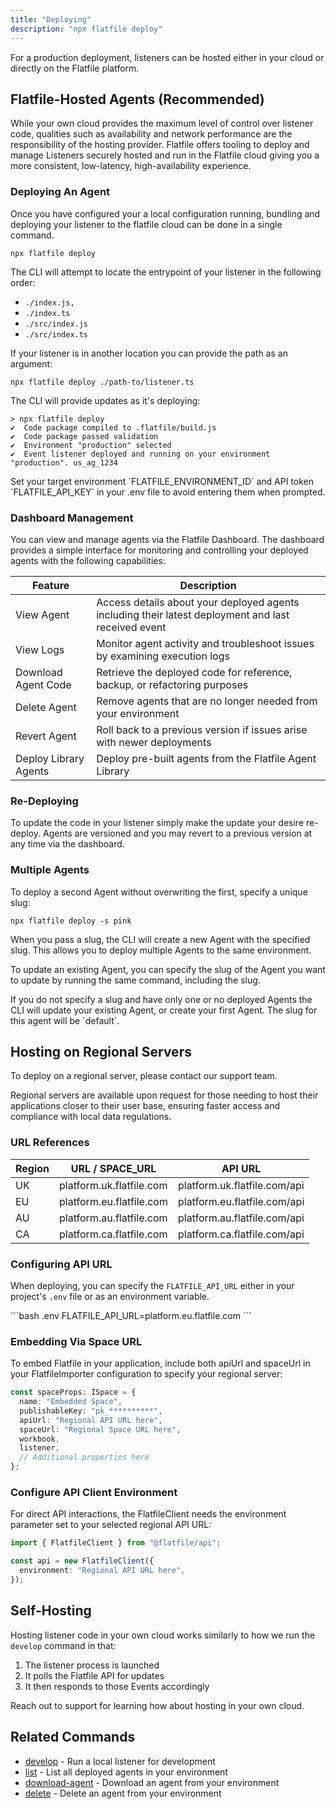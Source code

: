 ```yaml
---
title: "Deploying"
description: "npx flatfile deploy"
---
```


<Snippet file="shared/dxpbanner.mdx" />

For a production deployment, listeners can be hosted either in your cloud or
directly on the Flatfile platform.

## Flatfile-Hosted Agents  (Recommended)

While your own cloud provides the maximum level of control over listener code,
qualities such as availability and network performance are the responsibility of
the hosting provider. Flatfile offers tooling to deploy and manage Listeners securely hosted
and run in the Flatfile cloud giving you a more consistent, low-latency, high-availability
experience.

### Deploying An Agent

Once you have configured your a local configuration running, bundling and deploying 
your listener to the flatfile cloud can be done in a single command.

```
npx flatfile deploy
```

The CLI will attempt to locate the entrypoint of your listener in the following order:
  - `./index.js,` 
  - `./index.ts`
  - `./src/index.js`
  - `./src/index.ts`

If your listener is in another location you can provide the path as an argument:

```
npx flatfile deploy ./path-to/listener.ts
```

The CLI will provide updates as it's deploying:

```terminal
> npx flatfile deploy
✔  Code package compiled to .flatfile/build.js
✔  Code package passed validation
✔  Environment "production" selected
✔  Event listener deployed and running on your environment "production". us_ag_1234
```

<Tip>
  Set your target environment `FLATFILE_ENVIRONMENT_ID` and API token `FLATFILE_API_KEY` in your .env file to avoid entering them when prompted.
</Tip>

### Dashboard Management

You can view and manage agents via the Flatfile Dashboard. The dashboard provides a simple interface for monitoring and controlling your deployed agents with the following capabilities:

| Feature | Description |
|---------|-------------|
| View Agent | Access details about your deployed agents including their latest deployment and last received event |
| View Logs | Monitor agent activity and troubleshoot issues by examining execution logs |
| Download Agent Code | Retrieve the deployed code for reference, backup, or refactoring purposes |
| Delete Agent | Remove agents that are no longer needed from your environment |
| Revert Agent | Roll back to a previous version if issues arise with newer deployments |
| Deploy Library Agents | Deploy pre-built agents from the Flatfile Agent Library | 

### Re-Deploying

To update the code in your listener simply make the update your desire re-deploy. 
Agents are versioned and you may revert to a previous version at any time via the dashboard.

### Multiple Agents

To deploy a second Agent without overwriting the first, specify a unique slug:

```terminal
npx flatfile deploy -s pink
```

When you pass a slug, the CLI will create a new Agent with the specified
slug. This allows you to deploy multiple Agents to the same environment.

To update an existing Agent, you can specify the slug of the Agent you want to
update by running the same command, including the slug.

<Note>
  If you do not specify a slug and have only one or no deployed Agents the CLI
  will update your existing Agent, or create your first Agent. The slug for this
  agent will be `default`.
</Note>

## Hosting on Regional Servers

<Tip>
  To deploy on a regional server, please contact our support team.
</Tip>

Regional servers are available upon request for those needing to host their
applications closer to their user base, ensuring faster access and compliance
with local data regulations. 

### URL References

| Region | URL / SPACE_URL          | API URL                      | 
| ------ | ------------------------ | ---------------------------- | 
| UK     | platform.uk.flatfile.com | platform.uk.flatfile.com/api |
| EU     | platform.eu.flatfile.com | platform.eu.flatfile.com/api |
| AU     | platform.au.flatfile.com | platform.au.flatfile.com/api |
| CA     | platform.ca.flatfile.com | platform.ca.flatfile.com/api |

### Configuring API URL

When deploying, you can specify the `FLATFILE_API_URL` either in your project's
`.env` file or as an environment variable.

<CodeGroup>
```bash .env
FLATFILE_API_URL=platform.eu.flatfile.com
```
</CodeGroup>


### Embedding Via Space URL

To embed Flatfile in your application, include both apiUrl and spaceUrl in your
FlatfileImporter configuration to specify your regional server:

```typescript
const spaceProps: ISpace = {
  name: "Embedded Space",
  publishableKey: "pk_**********",
  apiUrl: "Regional API URL here",
  spaceUrl: "Regional Space URL here",
  workbook,
  listener,
  // Additional properties here
};
```

### Configure API Client Environment 

For direct API interactions, the FlatfileClient needs the environment parameter
set to your selected regional API URL:

```ts
import { FlatfileClient } from "@flatfile/api";

const api = new FlatfileClient({
  environment: "Regional API URL here",
});
```

## Self-Hosting

Hosting listener code in your own cloud works similarly to how we run the
`develop` command in that:

1. The listener process is launched
2. It polls the Flatfile API for updates
3. It then responds to those Events accordingly

Reach out to support for learning how about hosting in your own cloud.

## Related Commands

- [develop](/documentation/core-libraries/cli/develop) - Run a local listener for development
- [list](/documentation/core-libraries/cli/agent-management#listing-agents) - List all deployed agents in your environment
- [download-agent](/documentation/core-libraries/cli/agent-management#downloading-agents) - Download an agent from your environment
- [delete](/documentation/core-libraries/cli/agent-management#delete-an-agent) - Delete an agent from your environment
